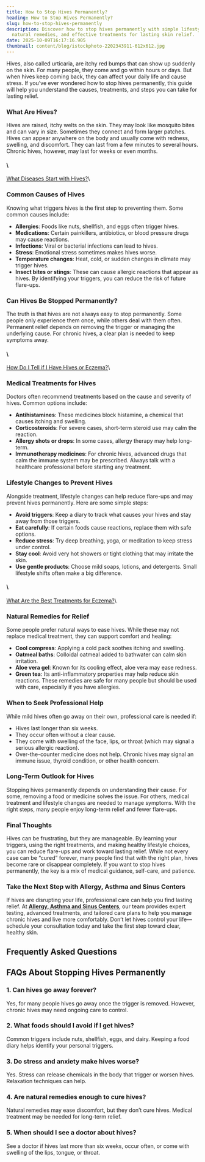 ```yaml
---
title: How to Stop Hives Permanently?
heading: How to Stop Hives Permanently?
slug: how-to-stop-hives-permanently
description: Discover how to stop hives permanently with simple lifestyle tips,
  natural remedies, and effective treatments for lasting skin relief.
date: 2025-10-09T16:17:16.905
thumbnail: content/blog/istockphoto-2202343911-612x612.jpg
---
```

Hives, also called urticaria, are itchy red bumps that can show up suddenly on the skin. For many people, they come and go within hours or days. But when hives keep coming back, they can affect your daily life and cause stress. If you’ve ever wondered how to stop hives permanently, this guide will help you understand the causes, treatments, and steps you can take for lasting relief.

### What Are Hives?

Hives are raised, itchy welts on the skin. They may look like mosquito bites and can vary in size. Sometimes they connect and form larger patches. Hives can appear anywhere on the body and usually come with redness, swelling, and discomfort. They can last from a few minutes to several hours. Chronic hives, however, may last for weeks or even months.

#### \
[What Diseases Start with Hives?](https://www.aascmed.com/blog/what-diseases-start-with-hives/)\


### Common Causes of Hives

Knowing what triggers hives is the first step to preventing them. Some common causes include:

- **Allergies**: Foods like nuts, shellfish, and eggs often trigger hives.
- **Medications**: Certain painkillers, antibiotics, or blood pressure drugs may cause reactions.
- **Infections**: Viral or bacterial infections can lead to hives.
- **Stress**: Emotional stress sometimes makes hives worse.
- **Temperature changes**: Heat, cold, or sudden changes in climate may trigger hives.
- **Insect bites or stings**: These can cause allergic reactions that appear as hives.
By identifying your triggers, you can reduce the risk of future flare-ups.

### Can Hives Be Stopped Permanently?

The truth is that hives are not always easy to stop permanently. Some people only experience them once, while others deal with them often. Permanent relief depends on removing the trigger or managing the underlying cause. For chronic hives, a clear plan is needed to keep symptoms away.

#### \
[How Do I Tell if I Have Hives or Eczema?](https://www.aascmed.com/blog/how-to-tell-if-you-have-hives-or-eczema/)\


### Medical Treatments for Hives

Doctors often recommend treatments based on the cause and severity of hives. Common options include:

- **Antihistamines**: These medicines block histamine, a chemical that causes itching and swelling.
- **Corticosteroids**: For severe cases, short-term steroid use may calm the reaction.
- **Allergy shots or drops**: In some cases, allergy therapy may help long-term.
- **Immunotherapy medicines**: For chronic hives, advanced drugs that calm the immune system may be prescribed.
Always talk with a healthcare professional before starting any treatment.

### Lifestyle Changes to Prevent Hives

Alongside treatment, lifestyle changes can help reduce flare-ups and may prevent hives permanently. Here are some simple steps:

- **Avoid triggers**: Keep a diary to track what causes your hives and stay away from those triggers.
- **Eat carefully**: If certain foods cause reactions, replace them with safe options.
- **Reduce stress**: Try deep breathing, yoga, or meditation to keep stress under control.
- **Stay cool**: Avoid very hot showers or tight clothing that may irritate the skin.
- **Use gentle products**: Choose mild soaps, lotions, and detergents.
Small lifestyle shifts often make a big difference.

#### \
[What Are the Best Treatments for Eczema?](https://www.aascmed.com/blog/best-treatments-for-eczema/)\


### Natural Remedies for Relief

Some people prefer natural ways to ease hives. While these may not replace medical treatment, they can support comfort and healing:

- **Cool compress**: Applying a cold pack soothes itching and swelling.
- **Oatmeal baths**: Colloidal oatmeal added to bathwater can calm skin irritation.
- **Aloe vera gel**: Known for its cooling effect, aloe vera may ease redness.
- **Green tea**: Its anti-inflammatory properties may help reduce skin reactions.
These remedies are safe for many people but should be used with care, especially if you have allergies.

### When to Seek Professional Help

While mild hives often go away on their own, professional care is needed if:

- Hives last longer than six weeks.
- They occur often without a clear cause.
- They come with swelling of the face, lips, or throat (which may signal a serious allergic reaction).
- Over-the-counter medicine does not help.
Chronic hives may signal an immune issue, thyroid condition, or other health concern.

### Long-Term Outlook for Hives

Stopping hives permanently depends on understanding their cause. For some, removing a food or medicine solves the issue. For others, medical treatment and lifestyle changes are needed to manage symptoms. With the right steps, many people enjoy long-term relief and fewer flare-ups.

### Final Thoughts

Hives can be frustrating, but they are manageable. By learning your triggers, using the right treatments, and making healthy lifestyle choices, you can reduce flare-ups and work toward lasting relief. While not every case can be “cured” forever, many people find that with the right plan, hives become rare or disappear completely. If you want to stop hives permanently, the key is a mix of medical guidance, self-care, and patience.

### Take the Next Step with Allergy, Asthma and Sinus Centers

If hives are disrupting your life, professional care can help you find lasting relief. At [**Allergy, Asthma and Sinus Centers**](https://www.aascmed.com/), our team provides expert testing, advanced treatments, and tailored care plans to help you manage chronic hives and live more comfortably. Don’t let hives control your life—schedule your consultation today and take the first step toward clear, healthy skin.

## Frequently Asked Questions

## FAQs About Stopping Hives Permanently

### **1. Can hives go away forever?**


Yes, for many people hives go away once the trigger is removed. However, chronic hives may need ongoing care to control.

### **2. What foods should I avoid if I get hives?**


Common triggers include nuts, shellfish, eggs, and dairy. Keeping a food diary helps identify your personal triggers.

### **3. Do stress and anxiety make hives worse?**


Yes. Stress can release chemicals in the body that trigger or worsen hives. Relaxation techniques can help.

### **4. Are natural remedies enough to cure hives?**


Natural remedies may ease discomfort, but they don’t cure hives. Medical treatment may be needed for long-term relief.

### **5. When should I see a doctor about hives?**


See a doctor if hives last more than six weeks, occur often, or come with swelling of the lips, tongue, or throat.
